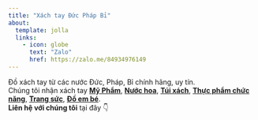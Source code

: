 ```yaml
---
title: "Xách tay Đức Pháp Bỉ"
about:
  template: jolla
  links:
    - icon: globe
      text: "Zalo"
      href: https://zalo.me/84934976149
---
```


Đồ xách tay từ các nước Đức, Pháp, Bỉ chính hãng, uy tín.\
Chúng tôi nhận xách tay [**Mỹ Phẩm**](mypham.qmd), [**Nước hoa**](nuochoa.qmd), [**Túi xách**](tuixach.qmd), [**Thực phẩm chức năng**](tpcn.qmd), [**Trang sức**](trangsuc.qmd), [**Đồ em bé**](embe.qmd).\
**Liên hệ với chúng tôi** tại đây 👇
